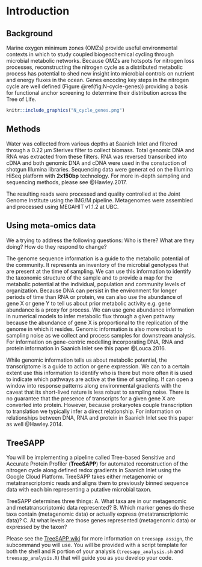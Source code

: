 # Introduction {#introduction}

## Background

Marine oxygen minimum zones (OMZs) provide useful environmental contexts in which to study coupled biogeochemical cycling through microbial metabolic networks. Because OMZs are hotspots for nitrogen loss processes, reconstructing the nitrogen cycle as a distributed metabolic process has potential to shed new insight into microbial controls on nutrient and energy fluxes in the ocean. Genes encoding key steps in the nitrogen cycle are well defined (Figure \@ref(fig:N-cycle-genes)) providing a basis for functional anchor screening to determine their distribution across the Tree of Life.

```r
knitr::include_graphics("N_cycle_genes.png")
```

## Methods

Water was collected from various depths at Saanich Inlet and filtered through a 0.22 µm Sterivex filter to collect biomass. Total genomic DNA and RNA was extracted from these filters. RNA was reversed transcribed into cDNA and both genomic DNA and cDNA were used in the constuction of shotgun Illumina libraries. Sequencing data were generat ed on the Illumina HiSeq platform with **2x150bp** technology. For more in-depth sampling and sequencing methods, please see @Hawley.2017.

The resulting reads were processed and quality controlled at the Joint Genome Institute using the IMG/M pipeline. Metagenomes were assembled and processed using MEGAHIT v1.1.2 at UBC.

## Using meta-omics data

We a trying to address the following questions: Who is there? What are they doing? How do they respond to change?

The genome sequence information is a guide to the metabolic potential of the community. It represents an inventory of the microbial genotypes that are present at the time of sampling. We can use this information to identify the taxonomic structure of the sample and to provide a map for the metabolic potential at the individual, population and community levels of organization. Because DNA can persist in the environment for longer periods of time than RNA or protein, we can also use the abundance of gene X or gene Y to tell us about prior metabolic activity e.g. gene abundance is a proxy for process. We can use gene abundance information in numerical models to infer metabolic flux through a given pathway because the abundance of gene X is proportional to the replication of the genome in which it resides. Genomic information is also more robust to sampling noise as we collect and process samples for downstream analysis. For information on gene-centric modelling incorporating DNA, RNA and protein information in Saanich Inlet see this paper @Louca.2016.

While genomic information tells us about metabolic potential, the transcriptome is a guide to action or gene expression. We can to a certain extent use this information to identify who is there but more often it is used to indicate which pathways are active at the time of sampling. If can open a window into response patterns along environmental gradients with the caveat that its short-lived nature is less robust to sampling noise. There is no guarantee that the presence of transcripts for a given gene X are converted into protein. However, because prokaryotes couple transcription to translation we typically infer a direct relationship. For information on relationships between DNA, RNA and protein in Saanich Inlet see this paper as well @Hawley.2014.

## TreeSAPP

You will be implementing a pipeline called Tree-based Sensitive and Accurate Protein Profiler (**TreeSAPP**) for automated reconstruction of the nitrogen cycle along defined redox gradients in Saanich Inlet using the Google Cloud Platform. TreeSAPP takes either metagenomic or metatranscriptomic reads and aligns them to previously binned sequence data with each bin representing a putative microbial taxon.

TreeSAPP determines three things: A. What taxa are in our metagenomic and metatranscriptomic data represented? B. Which marker genes do these taxa contain (metagenomic data) or actually express (metatranscriptomic data)? C. At what levels are those genes represented (metagenomic data) or expressed by the taxon?

Please see the [TreeSAPP wiki](https://github.com/hallamlab/TreeSAPP/wiki/Classifying-sequences-with-treesapp-assign) for more information on `treesapp assign`, the subcommand you will use. You will be provided with a script template for both the shell and R portion of your analysis (`treesapp_analysis.sh` and `treesapp_analysis.R`) that will guide you as you develop your code.
